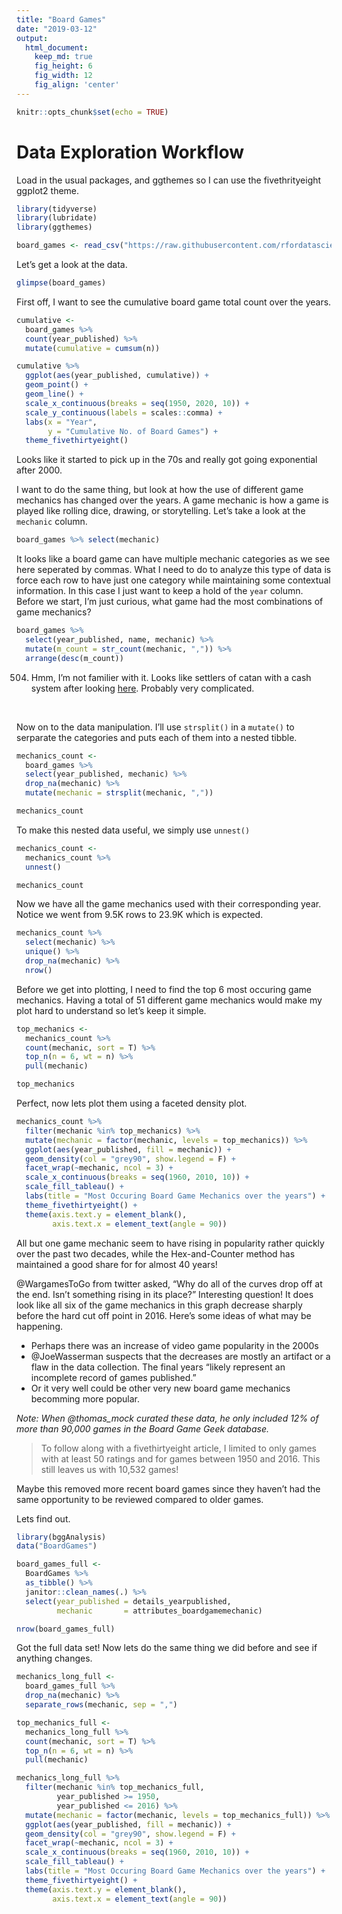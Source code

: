 ```yaml
---
title: "Board Games"
date: "2019-03-12"
output:
  html_document:  
    keep_md: true
    fig_height: 6
    fig_width: 12
    fig_align: 'center'
---
```


```r
knitr::opts_chunk$set(echo = TRUE)
```

# Data Exploration Workflow

Load in the usual packages, and ggthemes so I can use the fivethrityeight ggplot2 theme.
```r
library(tidyverse)
library(lubridate)
library(ggthemes)

board_games <- read_csv("https://raw.githubusercontent.com/rfordatascience/tidytuesday/master/data/2019/2019-03-12/board_games.csv")
```

Let's get a look at the data.

```r
glimpse(board_games)
```

First off, I want to see the cumulative board game total count over the years.

```r
cumulative <- 
  board_games %>% 
  count(year_published) %>% 
  mutate(cumulative = cumsum(n))
```

```r
cumulative %>% 
  ggplot(aes(year_published, cumulative)) +
  geom_point() +
  geom_line() +
  scale_x_continuous(breaks = seq(1950, 2020, 10)) +
  scale_y_continuous(labels = scales::comma) +
  labs(x = "Year",
       y = "Cumulative No. of Board Games") +
  theme_fivethirtyeight()
```
  
Looks like it started to pick up in the 70s and really got going exponential after 2000.

I want to do the same thing, but look at how the use of different game mechanics has changed over the years. A game mechanic is how a game is played like rolling dice, drawing, or storytelling. Let's take a look at the `mechanic` column.

```r
board_games %>% select(mechanic)
```

It looks like a board game can have multiple mechanic categories as we see here seperated by commas. What I need to do to analyze this type of data is force each row to have just one category while maintaining some contextual information. In this case I just want to keep a hold of the `year` column. Before we start, I'm just curious, what game had the most combinations of game mechanics?

```r
board_games %>% 
  select(year_published, name, mechanic) %>% 
  mutate(m_count = str_count(mechanic, ",")) %>%
  arrange(desc(m_count))
```

504. Hmm, I'm not familier with it. Looks like settlers of catan with a cash system after looking [here](https://boardgamegeek.com/image/2703890/504). Probably very complicated.

<br>

Now on to the data manipulation. I'll use `strsplit()` in a `mutate()` to serparate the categories and puts each of them into a nested tibble.

```r
mechanics_count <- 
  board_games %>% 
  select(year_published, mechanic) %>% 
  drop_na(mechanic) %>% 
  mutate(mechanic = strsplit(mechanic, ","))

mechanics_count
```

To make this nested data useful, we simply use `unnest()`

```r
mechanics_count <- 
  mechanics_count %>% 
  unnest()

mechanics_count
```

Now we have all the game mechanics used with their corresponding year. Notice we went from 9.5K rows to 23.9K which is expected.

```r
mechanics_count %>%
  select(mechanic) %>% 
  unique() %>%
  drop_na(mechanic) %>%
  nrow()
```

Before we get into plotting, I need to find the top 6 most occuring game mechanics. Having a total of 51 different game mechanics would make my plot hard to understand so let's keep it simple. 

```r
top_mechanics <- 
  mechanics_count %>% 
  count(mechanic, sort = T) %>% 
  top_n(n = 6, wt = n) %>% 
  pull(mechanic)

top_mechanics
```

Perfect, now lets plot them using a faceted density plot.

```r
mechanics_count %>% 
  filter(mechanic %in% top_mechanics) %>% 
  mutate(mechanic = factor(mechanic, levels = top_mechanics)) %>% 
  ggplot(aes(year_published, fill = mechanic)) +
  geom_density(col = "grey90", show.legend = F) +
  facet_wrap(~mechanic, ncol = 3) +
  scale_x_continuous(breaks = seq(1960, 2010, 10)) +
  scale_fill_tableau() +
  labs(title = "Most Occuring Board Game Mechanics over the years") +
  theme_fivethirtyeight() +
  theme(axis.text.y = element_blank(),
        axis.text.x = element_text(angle = 90))
```

All but one game mechanic seem to have rising in popularity rather quickly over the past two decades, while the Hex-and-Counter method has maintained a good share for for almost 40 years! 

@WargamesToGo from twitter asked, "Why do all of the curves drop off at the end. Isn't something rising in its place?" Interesting question! It does look like all six of the game mechanics in this graph decrease sharply before the hard cut off point in 2016. Here's some ideas of what may be happening.

- Perhaps there was an increase of video game popularity in the 2000s 
- @JoeWasserman suspects that the decreases are mostly an artifact or a flaw in the data collection. The final years "likely represent an incomplete record of games published."
- Or it very well could be other very new board game mechanics becomming more popular.

_*Note:* When @thomas_mock curated these data, he only included 12% of more than 90,000 games in the Board Game Geek database._

> To follow along with a fivethirtyeight article, I limited to only games with at least 50 ratings and for games between 1950 and 2016. This still leaves us with 10,532 games!

Maybe this removed more recent board games since they haven't had the same opportunity to be reviewed compared to older games.

Lets find out.

```r
library(bggAnalysis)
data("BoardGames")

board_games_full <- 
  BoardGames %>% 
  as_tibble() %>% 
  janitor::clean_names(.) %>% 
  select(year_published = details_yearpublished, 
         mechanic       = attributes_boardgamemechanic)

nrow(board_games_full)
```

Got the full data set! Now lets do the same thing we did before and see if anything changes.

```r
mechanics_long_full <- 
  board_games_full %>% 
  drop_na(mechanic) %>% 
  separate_rows(mechanic, sep = ",")

top_mechanics_full <- 
  mechanics_long_full %>% 
  count(mechanic, sort = T) %>% 
  top_n(n = 6, wt = n) %>% 
  pull(mechanic)

mechanics_long_full %>% 
  filter(mechanic %in% top_mechanics_full,
         year_published >= 1950,
         year_published <= 2016) %>% 
  mutate(mechanic = factor(mechanic, levels = top_mechanics_full)) %>% 
  ggplot(aes(year_published, fill = mechanic)) +
  geom_density(col = "grey90", show.legend = F) +
  facet_wrap(~mechanic, ncol = 3) +
  scale_x_continuous(breaks = seq(1960, 2010, 10)) +
  scale_fill_tableau() +
  labs(title = "Most Occuring Board Game Mechanics over the years") +
  theme_fivethirtyeight() +
  theme(axis.text.y = element_blank(),
        axis.text.x = element_text(angle = 90))

```



<br>

